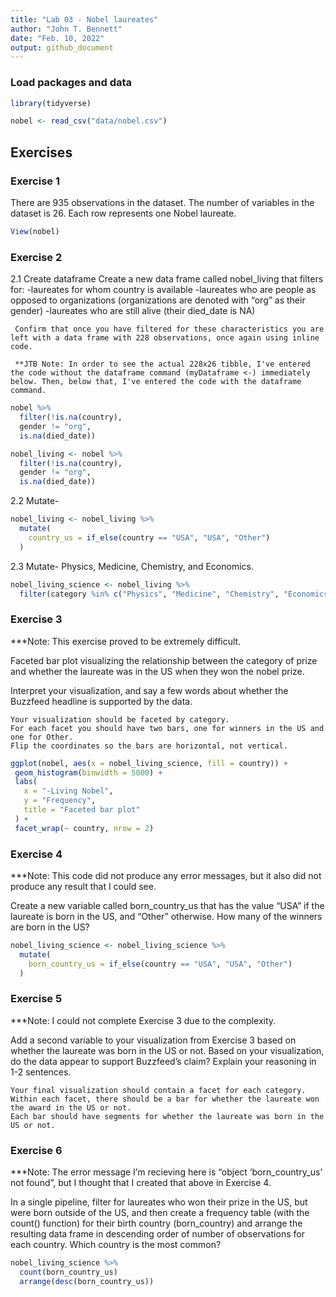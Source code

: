 ```yaml
---
title: "Lab 03 - Nobel laureates"
author: "John T. Bennett"
date: "Feb. 10, 2022"
output: github_document
---
```


### Load packages and data

```r
library(tidyverse) 
```

```r
nobel <- read_csv("data/nobel.csv")
```

## Exercises

### Exercise 1

There are 935 observations in the dataset. The number of variables in the dataset is 26. Each row represents one Nobel laureate. 


```r
View(nobel)
```

### Exercise 2

2.1 Create dataframe
    Create a new data frame called nobel_living that filters for:
    -laureates for whom country is available
    -laureates who are people as opposed to organizations (organizations are denoted with "org" as their gender)
    -laureates who are still alive (their died_date is NA)

     Confirm that once you have filtered for these characteristics you are left with a data frame with 228 observations, once again using inline code.
     
     **JTB Note: In order to see the actual 228x26 tibble, I've entered the code without the dataframe command (myDataframe <-) immediately below. Then, below that, I've entered the code with the dataframe command. 

```r
nobel %>%
  filter(!is.na(country),
  gender != "org",
  is.na(died_date))
```

```r
nobel_living <- nobel %>%
  filter(!is.na(country),
  gender != "org",
  is.na(died_date))
```

2.2 Mutate- 

```r
nobel_living <- nobel_living %>%
  mutate(
    country_us = if_else(country == "USA", "USA", "Other")
  )
```

2.3 Mutate- Physics, Medicine, Chemistry, and Economics.

```r
nobel_living_science <- nobel_living %>%
  filter(category %in% c("Physics", "Medicine", "Chemistry", "Economics"))
```

### Exercise 3

***Note: This exercise proved to be extremely difficult. 

Faceted bar plot visualizing the relationship between the category of prize and whether the laureate was in the US when they won the nobel prize.

Interpret your visualization, and say a few words about whether the Buzzfeed headline is supported by the data.

    Your visualization should be faceted by category.
    For each facet you should have two bars, one for winners in the US and one for Other.
    Flip the coordinates so the bars are horizontal, not vertical.

```r
ggplot(nobel, aes(x = nobel_living_science, fill = country)) +
 geom_histogram(binwidth = 5000) +
 labs(
   x = "-Living Nobel",
   y = "Frequency",
   title = "Faceted bar plot"
 ) +
 facet_wrap(~ country, nrow = 2)
```

### Exercise 4

***Note: This code did not produce any error messages, but it also did not produce any result that I could see.  

Create a new variable called born_country_us that has the value "USA" if the laureate is born in the US, and "Other" otherwise. How many of the winners are born in the US?

```r
nobel_living_science <- nobel_living_science %>%
  mutate(
    born_country_us = if_else(country == "USA", "USA", "Other")
  )
```

### Exercise 5

***Note: I could not complete Exercise 3 due to the complexity.

Add a second variable to your visualization from Exercise 3 based on whether the laureate was born in the US or not. Based on your visualization, do the data appear to support Buzzfeed’s claim? Explain your reasoning in 1-2 sentences.

    Your final visualization should contain a facet for each category.
    Within each facet, there should be a bar for whether the laureate won the award in the US or not.
    Each bar should have segments for whether the laureate was born in the US or not.


### Exercise 6

***Note: The error message I'm recieving here is "object 'born_country_us' not found", but I thought that I created that above in Exercise 4.

In a single pipeline, filter for laureates who won their prize in the US, but were born outside of the US, and then create a frequency table (with the count() function) for their birth country (born_country) and arrange the resulting data frame in descending order of number of observations for each country. Which country is the most common?

```r
nobel_living_science %>%
  count(born_country_us)
  arrange(desc(born_country_us))
```
 


